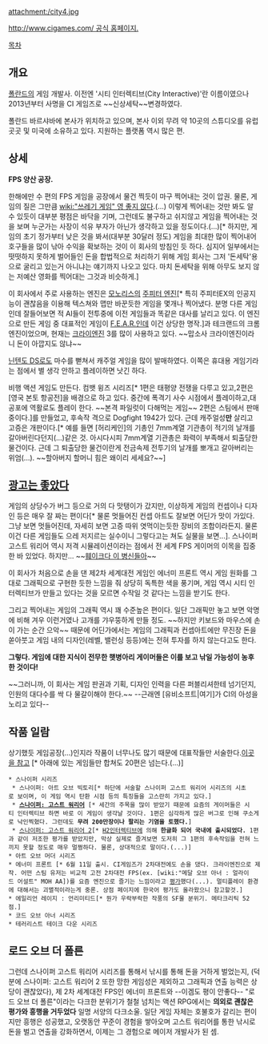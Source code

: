 attachment:/city4.jpg

[[http://www.cigames.com/ 공식 홈페이지.]]

[[목차]]

== 개요 ==
[[폴란드]]의 게임 개발사. 이전엔 '시티 인터렉티브(City Interactive)'란 이름이였으나 2013년부터 사명을 CI 게임즈로 ~~신상세탁~~변경하였다.

폴란드 바르샤바에 본사가 위치하고 있으며, 본사 이외 무려 약 10곳의 스튜디오를 유럽 곳곳 및 미국에 소유하고 있다. 지원하는 플랫폼 역시 많은 편.

== 상세 ==
'''FPS 양산 공장.'''

한해에만 수 편의 FPS 게임을 공장에서 물건 찍듯이 마구 찍어내는 것이 압권. 물론, 게임의 질은 그만큼 [[wiki:"쓰레기 게임" 영 좋지 않다]].(...) 이렇게 찍어내는 것만 봐도 알 수 있듯이 대부분 평점은 바닥을 기며, 그런데도 불구하고 쉬지않고 게임을 찍어내는 것을 보며 누군가는 사장이 석유 부자가 아닌가 생각하고 있을 정도이다.(...)[* 하지만, 게임의 초기 정가부터 낮은 것을 봐서(대부분 30달러 정도) 게임을 최대한 많이 찍어내어 호구들을 많이 낚아 수익을 확보하는 것이 이 회사의 방침인 듯 하다. 심지어 일부에서는 떳떳하지 못하게 벌어들인 돈을 합법적으로 처리하기 위해 게임 회사는 그저 '돈세탁'용으로 굴리고 있는거 아니냐는 얘기까지 나오고 있다. 마치 돈세탁을 위해 아무도 보지 않는 저예산 영화를 찍어대는 그것과 비슷하게.]

이 회사에서 주로 사용하는 엔진은 [[모노리스]]의 [[주피터 엔진]][* 특히 주피터EX의 인공지능이 괜찮음을 이용해 텍스쳐와 맵만 바꾼듯한 게임을 몇개나 찍어냈다. 분명 다른 게임인데 잘들어보면 적 AI들이 전투중에 이전 게임들과 똑같은 대사를 날리고 있다. 이 엔진으로 만든 게임 중 대표적인 게임이 [[F.E.A.R.]]인데 이건 상당한 명작.]과 테크랜드의 크롬 엔진이었으며, 현재는 [[크라이엔진]] 3를 많이 사용하고 있다. ~~맙소사 크라이엔진이라니 돈이 아깝지도 않냐~~

[[닌텐도 DS]]로도 마수를 뻗쳐서 캐주얼 게임을 많이 발매하였다. 이쪽은 휴대용 게임기라는 점에서 별 생각 안하고 플레이하면 낫긴 하다.

비행 액션 게임도 만든다. 컴뱃 윙즈 시리즈[* 1편은 태평양 전쟁을 다루고 있고,2편은 [영국 본토 항공전]을 배경으로 하고 있다. 중간에 폭격기 사수 시점에서 플레이하고,대공포에 역활로도 플레이 한다. ~~본격 파일럿이 다해먹는 게임~~ 2편은 스팀에서 판매중이다.]를 만들었고, 후속작 격으로 Dogfight 1942가 있다. 근데 캐주얼성'''만''' 살리고 고증은 개판이다.[* 예를 들면 [허리케인]의 기총인 7mm계열 기관총이 적기의 날개를 갈아버린다던지(...)같은 것. 아시다시피 7mm계열 기관총은 화력이 부족해서 퇴출당한 물건이다. 근데 그 퇴출당한 물건이란게 전금속제 전투기의 날개를 뽀개고 갈아버리는 위엄(...). ~~할아버지 할머니 힘은 왜이리 세세요?~~]

== [[광고는 좋았다]] ==
게임의 상당수가 버그 등으로 거의 다 맛탱이가 갔지만, 이상하게 게임의 컨셉이나 디자인 등은 매우 잘 짜는 편이다[* 물론 멋들어진 컨셉 아트도 잘보면 어딘가 맛이 가있다. 그냥 보면 멋들어진데, 자세히 보면 고증 따위 엿먹이는듯한 장비의 조합이라든지. 물론 이건 다른 게임들도 으레 저지르는 실수이니 그렇다고는 쳐도 실물을 보면...]. 스나이퍼 고스트 워리어 역시 저격 시뮬레이션이라는 점에서 전 세계 FPS 게이머의 이목을 집중한 바 있었다. 하지만... ~~[[훼이크다 이 병신들아]]~~

이 회사가 처음으로 손을 댄 제2차 세계대전 게임인 에너미 프론트 역시 게임 원화를 그대로 그래픽으로 구현한 듯한 느낌을 줘 상당히 독특한 색을 풍기며, 게임 역시 시티 인터렉티브가 만들고 있다는 것을 모르면 수작일 것 같다는 느낌을 받기도 한다.

그리고 찍어내는 게임의 그래픽 역시 꽤 수준높은 편이다. 일단 그래픽만 놓고 보면 악명에 비해 겨우 이런거였나 고개를 갸우뚱하게 만들 정도. ~~하지만 키보드와 마우스에 손이 가는 순간 으악~~ 때문에 어딘가에서는 게임의 그래픽과 컨셉아트에만 무진장 돈을 쏟아붓고 게임 내의 디자인(레벨, 밸런싱 등등)에는 전혀 투자를 하지 않는다고도 한다.

'''그렇다. 게임에 대한 지식이 전무한 햇병아리 게이머들은 이를 보고 낚일 가능성이 농후한 것이다!'''

~~그러니까, 이 회사는 게임 판권과 기획, 디자인 인력을 다른 퍼블리셔한테 넘기던지, 인원의 대다수를 싹 다 물갈이해야 한다.~~ --근래엔 [유비소프트|여기]가 CI의 아성을 노리고 있다--

== 작품 일람 ==
상기했듯 게임공장(...)인지라 작품이 너무나도 많기 때문에 대표작들만 서술한다.[http://en.wikipedia.org/wiki/CI_Games|자세한것은 이곳을 참고] [* 아래에 있는 게임들만 합쳐도 20편은 넘는다.(...)]

 * 스나이퍼 시리즈
  * 스나이퍼: 아트 오브 빅토리[* 하단에 서술할 스나이퍼 고스트 워리어 시리즈의 시초로 보이며, 이 게임 역시 탄환 시점 등의 특징들을 고스란히 가지고 있다.]
  * '''[[스나이퍼: 고스트 워리어]]''' [* 세간의 주목을 많이 받았기 때문에 요즘의 게이머들은 시티 인터렉티브 하면 바로 이 게임이 생각날 것이다. 1편은 심각하게 많은 버그로 인해 쿠소게로 낙인찍혔다. 그런데도 '''무려 200만장이나 팔리는 기염을 토했다.''']
  * [[스나이퍼: 고스트 워리어 2]][* [[H2인터렉티브]]에 의해 '''한글화 되어 국내에 출시되었다.''' 1편과 같이 저조한 평가를 받았지만, 막상 실제로 즐겨보면 도저히 그 1편의 후속작임을 전혀 느끼지 못할 정도로 매우 멀쩡하다. 물론, 상대적으로 말이다.(...)]
 * 아트 오브 머더 시리즈
 * 에너미 프론트 [* 6월 11일 출시. CI게임즈가 2차대전에도 손을 댔다. 크라이엔진으로 제작. 어떤 스팀 유저는 비교적 고전 2차대전 FPS(ex. [wiki:"메달 오브 아너 : 얼라이드 어설트" MOH AA])를 요즘 엔진으로 즐기는 느낌이라고 [http://steamcommunity.com/app/256190/discussions/0/522729901129970332/ 평가]했다(...). 멀티플레이 환경에 대해서는 괴멸적이라는게 중론. 상점 페이지에 한국어 평가도 올라왔으니 참고할것.]
 * 에일리언 레이지 : 언리미티드[* 뭔가 우락부락한 작풍의 SF물 분위기. 메타크리틱 52점.]
 * 코드 오브 아너 시리즈
 * 테러리스트 테이크 다운 시리즈

== 로드 오브 더 폴른 ==
그런데 스나이퍼 고스트 워리어 시리즈를 통해서 낚시를 통해 돈을 거하게 벌었는지, (덕분에 스나이퍼: 고스트 워리어 2 또한 망한 게임성은 제외하고 그래픽과 연출 능력은 상당이 괜찮았다), 제 2차 세계대전 FPS인 에너미 프론트와 --이겜도 평이 안좋다-- "로드 오브 더 폴른"이라는 다크한 분위기가 철철 넘치는 액션 RPG에서는 '''의외로 괜찮은 평가와 흥행을 거두었다''' 일명 서양의 다크소울. 일단 게임 자체는 호불호가 갈리는 편이지만 흥행은 성공했고, 오랫동안 꾸준이 경험을 쌓아오며 고스트 워리어를 통한 낚시로 돈을 벌고 연출을 강화하면서, 이제는 그 경험으로 메이저 개발사가 된 셈.
